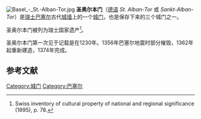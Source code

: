 [[File:Basel_-_St.-Alban-Tor.jpg|thumb]]
'''圣奥尔本门'''（[[德语|德语]] ''St. Alban-Tor'' 或 ''Sankt-Alban-Tor''）是[[瑞士|瑞士]][[巴塞尔|巴塞尔]]古代[[巴塞尔城墙|城墙]]上的一个[[城门|城门]]，也是保存下来的三个城门之一。

圣奥尔本门被列为瑞士国家遗产<ref>Swiss inventory of cultural property of national and regional significance (1995), p. 78.</ref>。


圣奥尔本门第一次见于记载是在1230年。1356年巴塞尔地震时部分摧毁，1362年起重新建造，1374年完成。

== 参考文献 ==
{{reflist}}

{{Commonscat|Spalentor}}

{{coord|47|33|12|N|7|36|12|E|region:CH-BS_type:landmark_source:dewiki|display=title}}

[[Category:城门|Category:城门]]
[[Category:巴塞尔|Category:巴塞尔]]